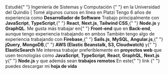 <TextWithEmoji emoji="📚">
  Estudié{" "}
  <Link href="https://www.uniquindio.edu.co/programas/publicaciones/271/ingenieria-de-sistemas-y-computacion">
    Ingeniería de Sistemas y Computación
  </Link>{" "}
  en la <Link href="https://www.uniquindio.edu.co">Universidad del Quindío</Link> | Tomé
  algunos cursos en línea en <Link href="https://platzi.com/p/diegofrayo/">Platzi</Link>
</TextWithEmoji>
<TextWithEmoji emoji="👨‍💻">
  Tengo 6 años de experiencia como <strong>Desarrollador de Software</strong>
</TextWithEmoji>
<TextWithEmoji emoji="🛠️">
  Trabajo principalmente con <strong>JavaScript</strong>, <strong>TypeScript</strong>,{" "}
  <strong>React</strong>, <strong>Next.js</strong>, <strong>Tailwind CSS</strong>,{" "}
  <strong>Node.js</strong> y <strong>GraphQL</strong>. Me gusta más trabajar en{" "}
  <strong>Front-end</strong> que en <strong>Back-end</strong>, aunque tengo experiencia
  trabajando en ambos
</TextWithEmoji>
<TextWithEmoji emoji="🤓">
  También tengo algo de experiencia trabajando con <strong>Firebase</strong>,{" "}
  <strong>Sails.js</strong>, <strong>MySQL</strong>, <strong>Angular.js</strong>,{" "}
  <strong>jQuery</strong>, <strong>MongoDB</strong>,{" "}
  <strong>AWS (Elastic Beanstalk, S3, Cloudwatch)</strong> y{" "}
  <strong>ElasticSearch</strong>
</TextWithEmoji>
<TextWithEmoji emoji="🔍">
  Me interesa trabajar preferiblemente en <strong>proyectos web</strong> que usen
  tecnologías como <strong>JavaScript</strong>, <strong>TypeScript</strong>,
  <strong>React</strong>, <strong>GraphQL</strong>, <strong>Next.js</strong> y{" "}
  <strong>Node.js</strong> y que además sean <strong>trabajos remotos</strong>
</TextWithEmoji>
<TextWithEmoji emoji="🗒️">
  En este{" "}
  <Link href="https://drive.google.com/file/d/1julNph_rLtDASwn6LPCrz3ZU7BwOqObJ/view?usp=sharing">
    link
  </Link>{" "}
  puedes descargar mi <strong>hoja de vida</strong>
</TextWithEmoji>

<br />

<ResumeTimeline title="Línea de tiempo" timeline={DATA.resume.timeline} />

<!--

<br />

<ResumeFAQ>
  <ResumeFAQItem question="Funcionalidad de la cual me siento más orgulloso de haber implementado">
    Se llamaba <strong>streaming</strong>, la implementé junto con otro compañero en una
    aplicación que reproducía videos musicales de <strong>YouTube</strong>. Teníamos que
    sincronizar el tiempo de reproducción de varios reproductores de video usando{" "}
    <strong>Web Sockets</strong>
  </ResumeFAQItem>
  <ResumeFAQItem question="[Bug / Error] más díficil de solucionar">
    En un proyecto tuve que arreglar muchos errores en producción urgentemente, no
    entendíamos muy bien porque sucedían, parecían problemas de rendimiento y generalmente
    solo le ocurrían a los usuarios que tenían computadores con Hardware limitado para la
    época. Además no dominabamos bien el Framework con el cual construimos el proyecto que
    estaba fallando
  </ResumeFAQItem>
  <ResumeFAQItem question="El peor error que he cometido trabajando">
    <ol>
      <li>
        Reinventar la rueda. Construí una librería muy compleja y mal diseñada para
        manejar formularios y la usé exhaustivamente en una aplicación muy grande. Después
        de un tiempo mantener la aplicación y solucionar bugs fue díficil y migrar a algo
        mejor iba a tomar mucho tiempo
      </li>
      <li>
        Perder días o quizás una semana de trabajo por elegir mal la forma de resolver un
        problema, por entender mal o no preguntar de la forma correcta los requerimientos
      </li>
      <li>
        Ejecutar scripts de bases de datos en producción sin hacer antes un back-up (Nunca
        rompí una base de datos pero pude hacerlo)
      </li>
    </ol>
  </ResumeFAQItem>
  <ResumeFAQItem question="[Herramienta / Librería / Framework] más díficil de entender o de trabajar">
    Ethereum/Solidity | ElasticSearch
  </ResumeFAQItem>
  <ResumeFAQItem question="Tecnologías con las cuales tengo más experiencia">
    JavaScript, React, Next.js, Node.js
  </ResumeFAQItem>
  <ResumeFAQItem question="Tecnologías con las que más disfruto trabajar">
    React / Next.js / Tailwind CSS / Node.js / GraphQL
  </ResumeFAQItem>
  <ResumeFAQItem question="Tecnologías que uso ocasionalmente">
    Firebase, MySQL, Redux, Apollo GraphQL, Prisma.io, Express
  </ResumeFAQItem>
  <ResumeFAQItem question="Tecnologías con las que trabajé mucho hace un buen tiempo y no volví a usar">
    Angular.js / jQuery / Bootstrap / Sails.js / MongoDB / Material UI
  </ResumeFAQItem>
  <ResumeFAQItem question="Tecnologías con las que no quisiera volver a trabajar">
    Angular / Bootstrap
  </ResumeFAQItem>
  <ResumeFAQItem question="¿Front-end / Back-end / Full-stack / Ninja / Rockstar?">
    Me gusta más trabajar del lado del <strong>Front-end</strong> y tengo más experiencia
    allí. He trabajado en el lado del <strong>Back-end</strong> con{" "}
    <strong>Node.js</strong> y <strong>GraphQL</strong> principalmente, pero siento que
    desconozco muchos conceptos avanzados. No me identifico mucho con el término{" "}
    <strong>Full-stack</strong>, siento que es un rol utópico y díficil de cumplirlo bien,
    usualmente lo veo como el desarrollador que añade deuda técnica en todas las capas de
    una aplicación. <strong>Ninja</strong> o <strong>Rockstar developer</strong> es puro
    humo
  </ResumeFAQItem>
</ResumeFAQ>
-->
